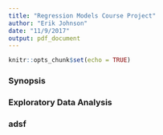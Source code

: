 ```yaml
---
title: "Regression Models Course Project"
author: "Erik Johnson"
date: "11/9/2017"
output: pdf_document
---
```


```r
knitr::opts_chunk$set(echo = TRUE)
```

### Synopsis

### Exploratory Data Analysis

### adsf